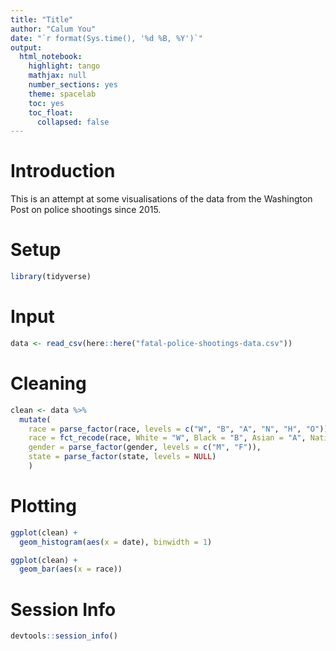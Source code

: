 ```yaml
---
title: "Title"
author: "Calum You"
date: "`r format(Sys.time(), '%d %B, %Y')`"
output:
  html_notebook:
    highlight: tango
    mathjax: null
    number_sections: yes
    theme: spacelab
    toc: yes
    toc_float:
      collapsed: false
---
```

# Introduction
This is an attempt at some visualisations of the data from the Washington Post on police shootings since 2015.

# Setup
```r
library(tidyverse)
```

# Input
```r
data <- read_csv(here::here("fatal-police-shootings-data.csv"))
```
# Cleaning
```r
clean <- data %>%
  mutate(
    race = parse_factor(race, levels = c("W", "B", "A", "N", "H", "O")),
    race = fct_recode(race, White = "W", Black = "B", Asian = "A", Native = "N", Hispanic = "H", Other = "O"),
    gender = parse_factor(gender, levels = c("M", "F")),
    state = parse_factor(state, levels = NULL)
    )
```


# Plotting
```r
ggplot(clean) +
  geom_histogram(aes(x = date), binwidth = 1)

ggplot(clean) +
  geom_bar(aes(x = race))
```



# Session Info
```r
devtools::session_info()
```
